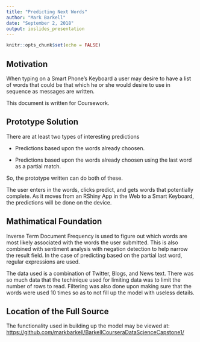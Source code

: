 ```yaml
---
title: "Predicting Next Words"
author: "Mark Barkell"
date: "September 2, 2018"
output: ioslides_presentation
---
```


```r
knitr::opts_chunk$set(echo = FALSE)
```

## Motivation

When typing on a Smart Phone's Keyboard a user may desire to have a list of words that could be that which he or she would desire to use in sequence as messages are written.

This document is written for Coursework.

## Prototype Solution

There are at least two types of interesting predictions

- Predictions based upon the words already choosen.

- Predictions based upon the words already choosen using the last word as a partial match.

So, the prototype written can do both of these.  

The user enters in the words, clicks predict, and gets words that potentially complete.   As it moves from an RShiny App in the Web to a Smart Keyboard, the predictions will be done on the device.

## Mathimatical Foundation

Inverse Term Document Frequency is used to figure out which words are most likely associated with the words the user submitted.   This is also combined with sentiment analysis with negation detection to help narrow the result field.  In the case of predicting based on the partial last word, regular expressions are used.  

The data used is a combination of Twitter, Blogs, and News text.  There was so much data that the techinique used for limiting data was to limit the number of rows to read. Filtering was also done upon making sure that the words were used 10 times so as to not fill up the model with useless details.

## Location of the Full Source

The functionality used in building up the model may be viewed at:
<https://github.com/markbarkell/BarkellCourseraDataScienceCapstone1/>



